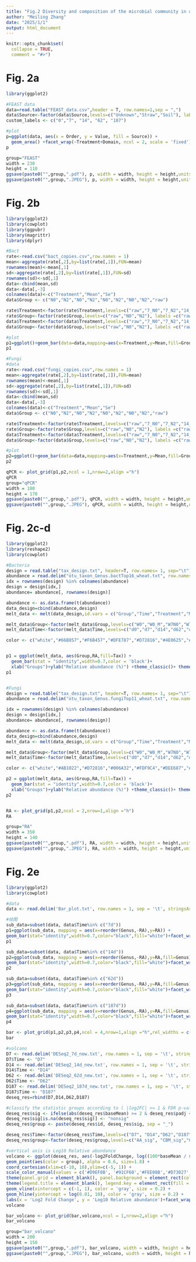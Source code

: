 ---
title: "Fig.2 Diversity and composition of the microbial community in decomposing wheat residues over time"
author: "Meiling Zhang"
date: "2025/1/1"
output: html_document
---

```{r setup, include=FALSE}
knitr::opts_chunk$set(
  collapse = TRUE,
  comment = "#>")
```

# Fig. 2a

```{r FEAST,eval=TRUE, include=TRUE}
library(ggplot2)

#FEAST data
data=read.table("FEAST_data.csv",header = T, row.names=1,sep = ",")
data$Source<-factor(data$Source,levels=c("Unknown","Straw","Soil"), labels = c("Unknown","Straw","Soil"))
custom_labels <- c("0","7", "14", "62", "187")

#plot
p=ggplot(data, aes(x = Order, y = Value, fill = Source)) +
  geom_area() +facet_wrap(~Treatment+Domain, ncol = 2, scale = 'fixed')+theme_bw()+scale_fill_manual(values=c("#878787","#F6B457","#009547"))+theme(panel.grid.major=element_blank(),panel.grid.minor=element_blank())+theme(legend.position = "none",text = element_text(size = 15))+scale_x_continuous(labels = custom_labels)+theme_classic()
p

group="FEAST"
width = 230
height = 110
ggsave(paste0("",group,".pdf"), p, width = width, height = height,units = "mm")
ggsave(paste0("",group,".JPEG"), p, width = width, height = height,units = "mm")
```

# Fig. 2b

```{r qPCR,eval=TRUE, include=TRUE}
library(ggplot2)
library(cowplot)
library(ggpubr)
library(magrittr)
library(dplyr)

#Bact
rate<-read.csv("bact_copies.csv",row.names = 1)
mean<-aggregate(rate[,2],by=list(rate[,1]),FUN=mean)
rownames(mean)<-mean[,1]
sd<-aggregate(rate[,2],by=list(rate[,1]),FUN=sd)
rownames(sd)<-sd[,1]
data<-cbind(mean,sd)
data<-data[,-3]
colnames(data)<-c("Treatment","Mean","Se")
data$Group <- c("N0","N2","N0","N2","N0","N2","N0","N2","raw")

rate$Treatment<-factor(rate$Treatment,levels=c("raw","7_N0","7_N2","14_N0","14_N2","62_N0","62_N2","187_N0","187_N2"), labels =c("raw","7_N0","7_N2","14_N0","14_N2","62_N0","62_N2","187_N0","187_N2"))
rate$Group<-factor(rate$Group,levels=c("raw","N0","N2"), labels =c("raw","N0","N2"))
data$Treatment<-factor(data$Treatment,levels=c("raw","7_N0","7_N2","14_N0","14_N2","62_N0","62_N2","187_N0","187_N2"), labels =c("raw","7_N0","7_N2","14_N0","14_N2","62_N0","62_N2","187_N0","187_N2"))
data$Group<-factor(data$Group,levels=c("raw","N0","N2"), labels =c("raw","N0","N2"))

#plot
p1=ggplot()+geom_bar(data=data,mapping=aes(x=Treatment,y=Mean,fill=Group),size = 1.2,alpha=1,position="dodge", stat="identity",width = 0.8)+       scale_color_manual(values=c("#4D4D4D","#BABABA","#B2182B"))+  scale_fill_manual(values=c("#4D4D4D","#BABABA","#B2182B"))+ geom_errorbar(data=data,aes(x = Treatment,ymin = Mean-Se, ymax = Mean+Se,color=Group), width = 0.3,size=0.5)+geom_jitter(data=rate,mapping=aes(x=Treatment,y=Copy),color="black",size = 0.5,height = 0.02,width = 0.2)+theme_classic()+ labs(y="Absolute abundance (Copies/g soil)", x="")+  theme(panel.grid.major=element_blank(),panel.grid.minor=element_blank())+  theme(axis.text=element_text(colour='black',size=11))+theme_classic()+theme(axis.text.x = element_text(angle = 45, hjust = 1))
p1

#Fungi
#data
rate<-read.csv("fungi_copies.csv",row.names = 1)
mean<-aggregate(rate[,2],by=list(rate[,1]),FUN=mean)
rownames(mean)<-mean[,1]
sd<-aggregate(rate[,2],by=list(rate[,1]),FUN=sd)
rownames(sd)<-sd[,1]
data<-cbind(mean,sd)
data<-data[,-3]
colnames(data)<-c("Treatment","Mean","Se")
data$Group <- c("N0","N2","N0","N2","N0","N2","N0","N2","raw")

rate$Treatment<-factor(rate$Treatment,levels=c("raw","7_N0","7_N2","14_N0","14_N2","62_N0","62_N2","187_N0","187_N2"), labels =c("raw","7_N0","7_N2","14_N0","14_N2","62_N0","62_N2","187_N0","187_N2"))
rate$Group<-factor(rate$Group,levels=c("raw","N0","N2"), labels =c("raw","N0","N2"))
data$Treatment<-factor(data$Treatment,levels=c("raw","7_N0","7_N2","14_N0","14_N2","62_N0","62_N2","187_N0","187_N2"), labels =c("raw","7_N0","7_N2","14_N0","14_N2","62_N0","62_N2","187_N0","187_N2"))
data$Group<-factor(data$Group,levels=c("raw","N0","N2"), labels =c("raw","N0","N2"))

#plot
p2=ggplot()+geom_bar(data=data,mapping=aes(x=Treatment,y=Mean,fill=Group),size = 1.2,alpha=1,position="dodge", stat="identity",width = 0.8)+scale_color_manual(values=c("#4D4D4D","#BABABA","#B2182B"))+  scale_fill_manual(values=c("#4D4D4D","#BABABA","#B2182B"))+ geom_errorbar(data=data,aes(x = Treatment,ymin = Mean-Se, ymax = Mean+Se,color=Group), width = 0.3,size=0.5)+geom_jitter(data=rate,mapping=aes(x=Treatment,y=Copy),color="black",size = 0.5,height = 0.02,width = 0.2)+theme_classic()+ labs(y="Absolute abundance (Copies/g soil)", x="")+  theme(panel.grid.major=element_blank(),panel.grid.minor=element_blank())+  theme(axis.text=element_text(colour='black',size=11))+theme_classic()+theme(axis.text.x = element_text(angle = 45, hjust = 1))
p2

qPCR <- plot_grid(p1,p2,ncol = 1,nrow=2,align ="h")
qPCR
group="qPCR"
width = 100
height = 170
ggsave(paste0("",group,".pdf"), qPCR, width = width, height = height,units = "mm")
ggsave(paste0("",group,".JPEG"), qPCR, width = width, height = height,units = "mm")
```

# Fig. 2c-d

```{r relative abundance}
library(ggplot2)
library(reshape2)
library(cowplot)

#Bacteria
design = read.table("tax_design.txt", header=T, row.names= 1, sep="\t")
abundance = read.delim("otu_taxon_Genus.bactTop16_wheat.txt", row.names= 1,  header=T, sep="\t")
idx = rownames(design) %in% colnames(abundance) 
design = design[idx,]
abundance= abundance[, rownames(design)] 

abundance <- as.data.frame(t(abundance))
data_design=cbind(abundance,design)
melt_data <- melt(data_design,id.vars = c("Group","Time","Treatment","Method"),variable.name = "Tax",value.name = "RA")

melt_data$Group<-factor(melt_data$Group,levels=c("W0","W0_M","W7N0","W7N0_M","W7N2","W7N2_M","W14N0","W14N0_M","W14N2","W14N2_M","W62N0","W62N0_M","W62N2","W62N2_M","W187N0","W187N0_M","W187N2","W187N2_M"), labels =c("W0","W0_M","W7N0","W7N0_M","W7N2","W7N2_M","W14N0","W14N0_M","W14N2","W14N2_M","W62N0","W62N0_M","W62N2","W62N2_M","W187N0","W187N0_M","W187N2","W187N2_M"))
melt_data$Time<-factor(melt_data$Time,levels=c("d0","d7","d14","d62","d187"), labels =c("d0","d7","d14","d62","d187"))

color <- c("white","#66B857","#F6B457","#DFE787","#D72816","#4E0625","#BCBCB9","#7F7E7A","#E3E3E2","#009547","#006A32","#FDF9C4","#EB6937","#AB1022","#7D6E2E","#FDE587","#ADD05B") 


p1 = ggplot(melt_data, aes(Group,RA,fill=Tax)) + 
  geom_bar(stat = "identity",width=0.7,color = 'black')+ 
  xlab("Groups")+ylab("Relative abundance (%)") +theme_classic()+ theme(axis.text.x = element_text(angle = 45, hjust = 1))+facet_wrap( ~ Time+Method,scales="free_x",ncol=10)+scale_fill_manual(name = "Tax",values = color)+theme(legend.position = "bottom")
p1


#Fungi
design = read.table("tax_design.txt", header=T, row.names= 1, sep="\t")
abundance = read.delim("otu_taxon_Genus.fungiTop11_wheat.txt", row.names= 1,  header=T, sep="\t")

idx = rownames(design) %in% colnames(abundance) 
design = design[idx,]
abundance= abundance[, rownames(design)] 

abundance <- as.data.frame(t(abundance))
data_design=cbind(abundance,design)
melt_data <- melt(data_design,id.vars = c("Group","Time","Treatment","Method"),variable.name = "Tax",value.name = "RA")

melt_data$Group<-factor(melt_data$Group,levels=c("W0","W0_M","W7N0","W7N0_M","W7N2","W7N2_M","W14N0","W14N0_M","W14N2","W14N2_M","W62N0","W62N0_M","W62N2","W62N2_M","W187N0","W187N0_M","W187N2","W187N2_M"), labels =c("W0","W0_M","W7N0","W7N0_M","W7N2","W7N2_M","W14N0","W14N0_M","W14N2","W14N2_M","W62N0","W62N0_M","W62N2","W62N2_M","W187N0","W187N0_M","W187N2","W187N2_M"))
melt_data$Time<-factor(melt_data$Time,levels=c("d0","d7","d14","d62","d187"), labels =c("d0","d7","d14","d62","d187"))

color <- c("white","#AB1022","#D72816","#006A32","#FDF9C4","#DEE687","#ADD05B","#66B857","#EB6937","#F6B458","#FDE587","#009547") 

p2 = ggplot(melt_data, aes(Group,RA,fill=Tax)) + 
  geom_bar(stat = "identity",width=0.7,color = 'black')+ 
  xlab("Groups")+ylab("Relative abundance (%)") +theme_classic()+ theme(axis.text.x = element_text(angle = 45, hjust = 1))+facet_wrap( ~ Time+Method,scales="free_x",ncol=10)+scale_fill_manual(name = "Tax",values = color)+theme(legend.position = "bottom")
p2


RA <- plot_grid(p1,p2,ncol = 2,nrow=1,align ="h")
RA

group="RA"
width = 350
height = 140
ggsave(paste0("",group,".pdf"), RA, width = width, height = height,units = "mm")
ggsave(paste0("",group,".JPEG"), RA, width = width, height = height,units = "mm")
```

# Fig. 2e

```{r cazy}
library(ggplot2)
library(cowplot)

#data
data <- read.delim('Bar_plot.txt', row.names = 1, sep = '\t', stringsAsFactors = FALSE, check.names = FALSE)

#绘图
sub_data=subset(data, data$Time%in% c("7d"))
p1=ggplot(sub_data, mapping = aes(x=reorder(Genus,-RA),y=RA)) + 
geom_bar(stat="identity",width=0.7,color="black",fill="white")+facet_wrap( ~ Time,scale="free",ncol=4)+theme_classic()+theme(axis.text.x = element_text(angle = 45, hjust = 1))+theme(legend.position = "none")+ylim(0,60)+ylab("Relative abundance (%)")+xlab("")
p1

sub_data=subset(data, data$Time%in% c("14d"))
p2=ggplot(sub_data, mapping = aes(x=reorder(Genus,-RA),y=RA,fill=Genus)) + 
geom_bar(stat="identity",width=0.7,color="black",fill="white")+facet_wrap( ~ Time,scale="free",ncol=4)+theme_classic()+theme(axis.text.x = element_text(angle = 45, hjust = 1))+theme(legend.position = "none")+ylim(0,40)+ylab("Relative abundance (%)")+xlab("")
p2

sub_data=subset(data, data$Time%in% c("62d"))
p3=ggplot(sub_data, mapping = aes(x=reorder(Genus,-RA),y=RA,fill=Genus)) + 
geom_bar(stat="identity",width=0.7,color="black",fill="white")+facet_wrap( ~ Time,scale="free",ncol=4)+theme_classic()+theme(axis.text.x = element_text(angle = 45, hjust = 1))+theme(legend.position = "none")+ylim(0,20)+ylab("Relative abundance (%)")+xlab("")
p3

sub_data=subset(data, data$Time%in% c("187d"))
p4=ggplot(sub_data, mapping = aes(x=reorder(Genus,-RA),y=RA,fill=Genus)) + 
geom_bar(stat="identity",width=0.7,color="black",fill="white")+facet_wrap( ~ Time,scale="free",ncol=4)+theme_classic()+theme(axis.text.x = element_text(angle = 45, hjust = 1))+theme(legend.position = "none")+ylim(0,40)+ylab("Relative abundance (%)")+xlab("")
p4

bar <- plot_grid(p1,p2,p3,p4,ncol = 4,nrow=1,align ="h",rel_widths = c(2,2,2,1.5))
bar

#volcano
D7 <- read.delim('DESeq2_7d_new.txt', row.names = 1, sep = '\t', stringsAsFactors = FALSE, check.names = FALSE)
D7$Time <- "D7"
D14 <- read.delim('DESeq2_14d_new.txt', row.names = 1, sep = '\t', stringsAsFactors = FALSE, check.names = FALSE)
D14$Time <- "D14"
D62 <- read.delim('DESeq2_62d_new.txt', row.names = 1, sep = '\t', stringsAsFactors = FALSE, check.names = FALSE)
D62$Time <- "D62"
D187 <- read.delim('DESeq2_187d_new.txt', row.names = 1, sep = '\t', stringsAsFactors = FALSE, check.names = FALSE)
D187$Time <- "D187"
deseq_res=rbind(D7,D14,D62,D187)

#classify the statistic groups according to ( |log2FC| >= 1 & FDR p-value < 0.05 )
deseq_res$sig <- ifelse(abs(deseq_res$baseMean) >= 2 & deseq_res$padj <= 0.05, 'sig', 'nonsig')
deseq_res$sig[is.na(deseq_res$sig)] <- "nonsig"
deseq_res$group <- paste(deseq_res$id, deseq_res$sig, sep = "_")

deseq_res$Time<-factor(deseq_res$Time,levels=c("D7", "D14","D62","D187"), labels = c("D7", "D14","D62","D187"))
deseq_res$group<-factor(deseq_res$group,levels=c("AA_sig", "CBM_sig","CE_sig","GH_sig","GT_sig","PL_sig","AA_nonsig", "CBM_nonsig","CE_nonsig","GH_nonsig","GT_nonsig","PL_nonsig"), labels = c("AA_sig", "CBM_sig","CE_sig","GH_sig","GT_sig","PL_sig","AA_nonsig", "CBM_nonsig","CE_nonsig","GH_nonsig","GT_nonsig","PL_nonsig"))

#vertical axis is Log10 Relative abundance
volcano <- ggplot(deseq_res, aes(-log2FoldChange, log((100*baseMean / sum(deseq_res$baseMean)), 10))) +
geom_point(aes(color = group), alpha = 0.6, size=1.8) +
coord_cartesian(xlim=c(-10, 10),ylim=c(-5, 1)) +  
scale_color_manual(values = c('#D9EF8B', '#91CF60','#FEE08B','#D73027', '#FC8D59','#1A9850','gray45', 'gray30',  'gray60', 'gray90', 'gray75', 'gray15')) +
theme(panel.grid = element_blank(), panel.background = element_rect(color = 'black', fill = 'transparent')) +
theme(legend.title = element_blank(), legend.key = element_rect(fill = 'transparent'), legend.background = element_rect(fill = 'transparent')) +
geom_vline(xintercept = c(-1, 1), color = 'gray', size = 0.2) + 
geom_hline(yintercept = log(0.01, 10), color = 'gray', size = 0.2) +
labs(x = 'Log2 Fold Change', y = 'Log10 Relative abundance')+facet_wrap(. ~ Time, nrow = 1,ncol=4)
volcano

bar_volcano <- plot_grid(bar,volcano,ncol = 1,nrow=2,align ="h")
bar_volcano

group="bar_volcano"
width = 200
height = 150
ggsave(paste0("",group,".pdf"), bar_volcano, width = width, height = height,units = "mm")
ggsave(paste0("",group,".JPEG"), bar_volcano, width = width, height = height,units = "mm")
```

